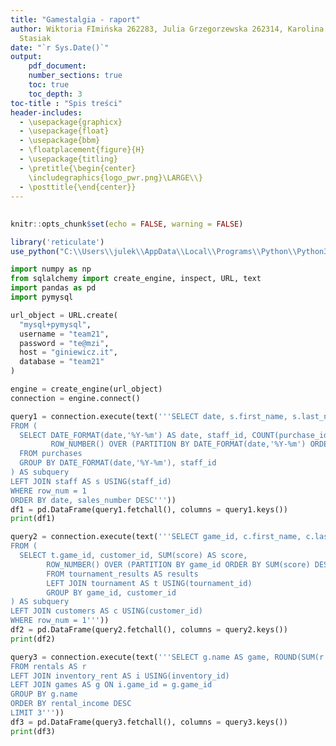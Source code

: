 ```yaml
---
title: "Gamestalgia - raport"
author: Wiktoria FImińska 262283, Julia Grzegorzewska 262314, Karolina Wypych, Mateusz
  Stasiak
date: "`r Sys.Date()`"
output: 
    pdf_document:
    number_sections: true
    toc: true
    toc_depth: 3
toc-title : "Spis treści"
header-includes:
  - \usepackage{graphicx}
  - \usepackage{float}
  - \usepackage{bbm}
  - \floatplacement{figure}{H}
  - \usepackage{titling}
  - \pretitle{\begin{center}
    \includegraphics{logo_pwr.png}\LARGE\\}
  - \posttitle{\end{center}}
---
```


\newpage
---

```r
knitr::opts_chunk$set(echo = FALSE, warning = FALSE)
```
 
```r
library('reticulate')
use_python("C:\\Users\\julek\\AppData\\Local\\Programs\\Python\\Python39")
```

```python
import numpy as np
from sqlalchemy import create_engine, inspect, URL, text
import pandas as pd
import pymysql
```

```python
url_object = URL.create(
  "mysql+pymysql",
  username = "team21",
  password = "te@mzi",
  host = "giniewicz.it",
  database = "team21"
)

engine = create_engine(url_object)
connection = engine.connect()
```

```python
query1 = connection.execute(text('''SELECT date, s.first_name, s.last_name, sales_number
FROM (
  SELECT DATE_FORMAT(date,'%Y-%m') AS date, staff_id, COUNT(purchase_id) AS sales_number,
         ROW_NUMBER() OVER (PARTITION BY DATE_FORMAT(date,'%Y-%m') ORDER BY COUNT(purchase_id) DESC) AS row_num
  FROM purchases
  GROUP BY DATE_FORMAT(date,'%Y-%m'), staff_id
) AS subquery
LEFT JOIN staff AS s USING(staff_id)
WHERE row_num = 1
ORDER BY date, sales_number DESC'''))
df1 = pd.DataFrame(query1.fetchall(), columns = query1.keys())
print(df1)
```
```python
query2 = connection.execute(text('''SELECT game_id, c.first_name, c.last_name, score
FROM (
  SELECT t.game_id, customer_id, SUM(score) AS score,
        ROW_NUMBER() OVER (PARTITION BY game_id ORDER BY SUM(score) DESC) AS row_num
        FROM tournament_results AS results
        LEFT JOIN tournament AS t USING(tournament_id)
        GROUP BY game_id, customer_id
) AS subquery
LEFT JOIN customers AS c USING(customer_id)
WHERE row_num = 1'''))
df2 = pd.DataFrame(query2.fetchall(), columns = query2.keys())
print(df2)
```
```python
query3 = connection.execute(text('''SELECT g.name AS game, ROUND(SUM(r.price + r.fine),2) AS rental_income
FROM rentals AS r
LEFT JOIN inventory_rent AS i USING(inventory_id)
LEFT JOIN games AS g ON i.game_id = g.game_id
GROUP BY g.name
ORDER BY rental_income DESC
LIMIT 3'''))
df3 = pd.DataFrame(query3.fetchall(), columns = query3.keys())
print(df3)
```